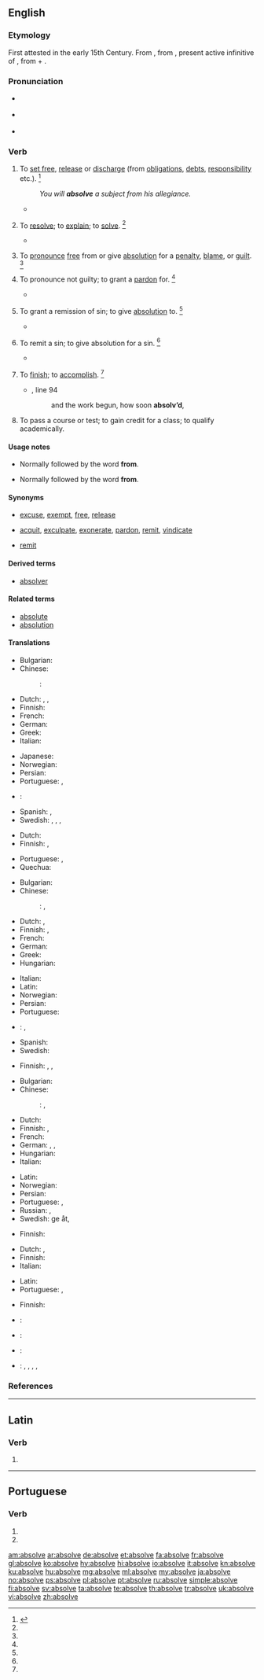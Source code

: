 ==English==

===Etymology===
First attested in the early 15th Century. From {{etyl|enm|en}} {{term|absolven|lang=enm}}, from {{etyl|la|en}} {{term|absolvere|lang=la}}, present active infinitive of {{m|la|absolvō||set free, acquit}}, from {{term|ab||away from|lang=la}} + {{m|la|solvō||loosen, free, release}}.

===Pronunciation===
* {{a|UK}} {{IPA|/əbˈzɒlv/|lang=en}}
* {{a|US}} {{IPA|/æbˈzɑlv/|/æbˈsɑlv/|/əbˈzɑlv/|/əbˈsɑlv/|lang=en}}
* {{audio|en-us-absolve.ogg|Audio (US)|lang=en}}

===Verb===
{{en-verb|absolv|ing}}

# {{context|transitive|lang=en}} To [[set free]], [[release]] or [[discharge]] (from [[obligation]]s, [[debt]]s, [[responsibility]] etc.). {{defdate|First attested around 1350 to 1470.}}<ref name=SOED>{{R:SOED5|page=9}}</ref>
#: ''You will '''absolve''' a subject from his allegiance.''
#* {{quote-book|year=1855|author=[[w:Thomas Babington Macaulay|Thomas Babington Macaulay]]|title=The History of England from the Accession of James II|volume=III|chapter-number=XIV|passage=Halifax was '''absolved''' by a majority of fourteen.}}
# {{context|transitive|obsolete|lang=en}} To [[resolve]]; to [[explain]]; to [[solve]]. {{defdate|Attested from the late 15<sup>th</sup> century until the mid 17<sup>th</sup> century.}}<ref name=SOED/>
#* {{quote-book|year=1646|author=[[w:Thomas Browne|Sir Thomas Browne]]|title=[[w:Pseudodoxia Epidemica|Pseudodoxia Epidemica]]|chapter-number=VI|page=x|url=http://penelope.uchicago.edu/pseudodoxia/pseudodoxia.shtml|passage=We shall not '''absolve''' the doubt.}}
# {{context|transitive|lang=en}} To [[pronounce]] [[free]] from or give [[absolution]] for a [[penalty]], [[blame]], or [[guilt]]. {{defdate|First attested in the mid 16<sup>th</sup> century.}}<ref name=SOED/>
# {{context|transitive|legal|lang=en}} To pronounce not guilty; to grant a [[pardon]] for. {{defdate|First attested in the mid 16<sup>th</sup> century.}}<ref name=SOED/>
#* {{quote-book|year=1807|author=[[w:Alexander Pope]]|title=The Odyssey by Homer (English translation)|passage='''Absolves''' the just, and dooms the guilty souls.}}
# {{context|transitive|theology|lang=en}} To grant a remission of sin; to give [[absolution]] to. {{defdate|First attested in the mid 16<sup>th</sup> century.}}<ref name=SOED/>
#* {{quote-book|year=1597|author=[[w:William Shakespeare]]|title=Romeo and Juliet|section=Act 3, Scene 5| passage=To make confession and to be '''absolved'''.}}
# {{context|transitive|theology|lang=en}} To remit a sin; to give absolution for a sin. {{defdate|First attested in the late 16<sup>th</sup> century.}}<ref name=SOED/>
#* {{quote-book|year=1782|author=[[w:Edward Gibbon|Edward Gibbon]]|title=History Of The Decline And Fall Of The Roman Empire|volume=VI|chapter-number=LXVII|passage=In his name I '''absolve''' your perjury and sanctify your arms.}}
# {{context|transitive|obsolete|lang=en}} To [[finish]]; to [[accomplish]]. {{defdate|Attested from the late 16<sup>th</sup> century until the early 19<sup>th</sup> century.}}<ref name=SOED/>
#* {{RQ:Milton Lost|VII}}, line 94
#*: and the work begun, how soon '''absolv’d''',
# {{context|transitive|lang=en}} To pass a course or test; to gain credit for a class; to qualify academically.

====Usage notes====
* {{sense|to set free, release from obligations}} Normally followed by the word '''from'''.
* {{sense|to pronounce free from; give absolution for blame}} Normally followed by the word '''from'''.

====Synonyms====
* {{sense|set free}} [[excuse]], [[exempt]], [[free]], [[release]]
* {{sense|pronounce free or give absolution}} [[acquit]], [[exculpate]], [[exonerate]], [[pardon]], [[remit]], [[vindicate]]
* {{sense|theology: to pronounce free or give absolution from sin}} [[remit]]

====Derived terms====
* [[absolver]]

====Related terms====
* [[absolute]]
* [[absolution]]

====Translations====
{{trans-top|to set free}}
* Bulgarian: {{t+|bg|освобождавам}}
* Chinese:
*: {{ttbc|cmn}}: {{t+|cmn|使免除|tr=shǐ miǎnchú|sc=Hani}}
* Dutch: {{t+|nl|vergeven}}, {{t+|nl|kwijtschelden}}, {{t|nl|ontheffen}}
* Finnish: {{t+|fi|vapauttaa}}
* French: {{t+|fr|absoudre}}
* German: {{t|de|entbinden}}
* Greek: {{t|el|απαλλάσω|tr=apaláso}}
* Italian: {{t+|it|assolvere}}
{{trans-mid}}
* Japanese: {{t+|ja|解放|alt=解放する|tr=かいほうする, ''kaihō suru''}}
* Norwegian: {{t|no|frikjenne}}
* Persian: {{t+|fa|معاف کردن|sc=fa-Arab}}
* Portuguese: {{t+|pt|eximir}}, {{t+|pt|exonerar}}
* {{ttbc|ru}}: {{t|ru|[[освобождать]] [[от]]|tr=osvoboždat’ ot|sc=Cyrl}} <!-- was "[[освобождать]] [[от]]" - assumed sum-of-parts; if an idiom, remove the wikilinks to the individual words. see [[User:Kephir/gadgets/xte#Translation_fixing]] -->
* Spanish: {{t+|es|absolver}}, {{t|es|exculpar}}
* Swedish: {{t|sv|frikalla}}, {{t+|sv|frita}}, {{t+|sv|fritaga}}, {{t+|sv|lösa}}
{{trans-bottom}}

{{trans-top|obsolete: to resolve or explain}}
* Dutch: {{t+|nl|uitleggen}}
* Finnish: {{t+|fi|ratkaista}}, {{t+|fi|selittää}}
{{trans-mid}}
* Portuguese: {{t+|pt|resolver}}, {{t+|pt|solucionar}}
* Quechua: {{t|qu|ch'uyanchay}}
{{trans-bottom}}

{{trans-top|to pronounce free or give absolution}}
* Bulgarian: {{t+|bg|оправдавам}}
* Chinese:
*: {{ttbc|cmn}}: {{t|cmn|寬恕|sc=Hani}}, {{t+|cmn|宽恕|tr=kuānshù|sc=Hani}}
* Dutch: {{t+|nl|vrijspreken}}, {{t+|nl|vergeven}}
* Finnish: {{t|fi|armahtaa}}, {{t|fi|[[vapauttaa]] [[syytöksistä]]}}
* French: {{t+|fr|absoudre}}
* German: {{t+|de|freisprechen}}
* Greek: {{t+|el|συγχωρώ|tr=singhoró}}
* Hungarian: {{t+|hu|feloldoz}}
{{trans-mid}}
* Italian: {{t+|it|assolvere}}
* Latin: {{t+|la|absolvō}}
* Norwegian: {{t|no|frikjenne}}
* Persian: {{t+|fa|عفو کردن|sc=fa-Arab}}
* Portuguese: {{t+|pt|absolver}}
* {{ttbc|ru}}: {{t|ru|[[освобождать]] [[от]]|tr=osvoboždat’ ot|sc=Cyrl}} <!-- was "[[освобождать]] [[от]]" - assumed sum-of-parts; if an idiom, remove the wikilinks to the individual words. see [[User:Kephir/gadgets/xte#Translation_fixing]] -->, {{t+|ru|снимать|tr=snimát’}}
* Spanish: {{t+|es|absolver}}
* Swedish: {{t+|sv|frikänna}}
{{trans-bottom}}

{{trans-top|law: to pronounce not guilty; to grant a pardon for}}
* Finnish: {{t+|fi|vapauttaa}}, {{t|fi|[[todeta]] [[syyttömäksi]]}}, {{t|fi|armahtaa}}
{{trans-mid}}
{{trans-bottom}}

{{trans-top|theology: to pronounce free or give absolution from sin}}
* Bulgarian: {{t+|bg|опрощавам}}
* Chinese:
*: {{ttbc|cmn}}: {{t+|cmn|赦免|tr=shèmiǎn|sc=Hani}}, {{t+|cmn|赦罪|tr=shèzuì|sc=Hani}}
* Dutch: {{t+|nl|vergeven}}
* Finnish: {{t|fi|armahtaa}}, {{t|fi|[[antaa]] [[synninpäästö]]}}
* French: {{t+|fr|absoudre}}
* German: {{t+|de|freisprechen}}, {{t|de|lossprechen}}, {{t+|de|absolvieren}}
* Hungarian: {{t+|hu|feloldoz}}
* Italian: {{t+|it|assolvere}}
{{trans-mid}}
* Latin: {{t+|la|absolvo}}
* Norwegian: {{t+|no|tilgi}}
* Persian: {{t+|fa|آمرزیدن|sc=fa-Arab}}
* Portuguese: {{t+|pt|absolver}}, {{t+|pt|redimir}}
* Russian: {{t+|ru|прощать|tr=proščát’}}, {{t+|ru|отпускать|tr=otpuskát’}}
* Swedish: ge {{t+|sv|absolution}} åt, {{t+|sv|avlösa}}
{{trans-bottom}}

{{trans-top|theology: to remit a sin; to give absolution for a sin}}
* Finnish: {{t+|fi|antaa anteeksi}}
{{trans-mid}}
{{trans-bottom}}

{{trans-top|obsolete: to finish, accomplish}}
* Dutch: {{t+|nl|beëindigen}}, {{t+|nl|afwerken}}
* Finnish: {{t+|fi|suorittaa}}
* Italian: {{t+|it|assolvere}}
{{trans-mid}}
* Latin: {{t+|la|absolvō}}
* Portuguese: {{t+|pt|terminar}}, {{t+|pt|acabar}}
{{trans-bottom}}

{{trans-top|to pass a course or test; to gain credit for a class; to qualify academically}}
* Finnish: {{t+|fi|suorittaa}}
{{trans-mid}}
{{trans-bottom}}

{{checktrans-top}}
* {{ttbc|ar}}: {{t|ar|أحلّت|sc=Arab}}
* {{ttbc|ko}}: {{t|ko|방면하십시요|sc=Kore}}
* {{ttbc|nov}}: {{t|nov|absolu}}
* {{ttbc|es}}: {{t+|es|absolver}}, {{t+|es|eximir}}, {{t+|es|dispensar}}, {{t|es|exculpar}}, {{t|es|exonerar}}
{{trans-bottom}}

===References===
<references/>

----

==Latin==

===Verb===
{{la-verb-form|absolve}}

# {{conjugation of|absolvō||2|s|pres|act|imp|lang=la}}

----

==Portuguese==

===Verb===
{{pt-verb-form}}

# {{conjugation of|absolver||3|s|present|indicative|lang=pt}}
# {{conjugation of|absolver||2|s|imperative|lang=pt}}

[[am:absolve]]
[[ar:absolve]]
[[de:absolve]]
[[et:absolve]]
[[fa:absolve]]
[[fr:absolve]]
[[gl:absolve]]
[[ko:absolve]]
[[hy:absolve]]
[[hi:absolve]]
[[io:absolve]]
[[it:absolve]]
[[kn:absolve]]
[[ku:absolve]]
[[hu:absolve]]
[[mg:absolve]]
[[ml:absolve]]
[[my:absolve]]
[[ja:absolve]]
[[no:absolve]]
[[ps:absolve]]
[[pl:absolve]]
[[pt:absolve]]
[[ru:absolve]]
[[simple:absolve]]
[[fi:absolve]]
[[sv:absolve]]
[[ta:absolve]]
[[te:absolve]]
[[th:absolve]]
[[tr:absolve]]
[[uk:absolve]]
[[vi:absolve]]
[[zh:absolve]]